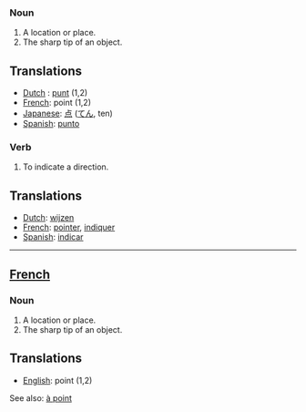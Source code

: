 ===Noun===
# A location or place.
# The sharp tip of an object.

==Translations==

*[[Dutch]] : [[punt]] (1,2)
*[[French]]: point (1,2)
*[[Japanese]]: [[点]] ([[てん]], ten)
*[[Spanish]]: [[punto]]
===Verb===
#To indicate a direction.

==Translations==

*[[Dutch]]: [[wijzen]]
*[[French]]: [[pointer]], [[indiquer]]
*[[Spanish]]: [[indicar]]

----

==[[French]]==
===Noun===
# A location or place.
# The sharp tip of an object.

==Translations==

*[[English]]: point (1,2)

See also: [[à point]]